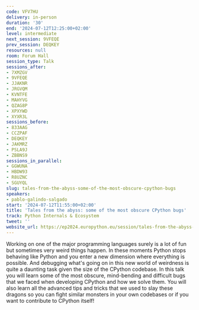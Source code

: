 ```yaml
---
code: VFV7HU
delivery: in-person
duration: '30'
end: '2024-07-12T12:25:00+02:00'
level: intermediate
next_session: 9VFEQE
prev_session: DEQKEY
resources: null
room: Forum Hall
session_type: Talk
sessions_after:
- 7XMZGV
- 9VFEQE
- JJAKNR
- JRGVQM
- KVNTFE
- MAHYVG
- QZAG8P
- XPXYWD
- XYXR3L
sessions_before:
- 833AAG
- CCZPAF
- DEQKEY
- JAKMRZ
- PSLA9J
- ZBBNS9
sessions_in_parallel:
- GGWUNA
- HBDW93
- R8UZNC
- SGUYQL
slug: tales-from-the-abyss-some-of-the-most-obscure-cpython-bugs
speakers:
- pablo-galindo-salgado
start: '2024-07-12T11:55:00+02:00'
title: 'Tales from the abyss: some of the most obscure CPython bugs'
track: Python Internals & Ecosystem
tweet: ''
website_url: https://ep2024.europython.eu/session/tales-from-the-abyss-some-of-the-most-obscure-cpython-bugs
---
```


Working on one of the major programming languages surely is a lot of fun but sometimes very weird things happen. In these moments Python stops behaving like Python and you enter a new dimension where everything is possible. And debugging what's going on in this new world of weirdness is quite a daunting task given the size of the CPython codebase. In this talk you will learn some of the most obscure, mind-bending and difficult bugs that we faced when developing CPython and how we solve them. You will also learn all the advanced tips and tricks that we used to slay these dragons so you can fight similar monsters in your own codebases or if you want to contribute to CPython itself!
